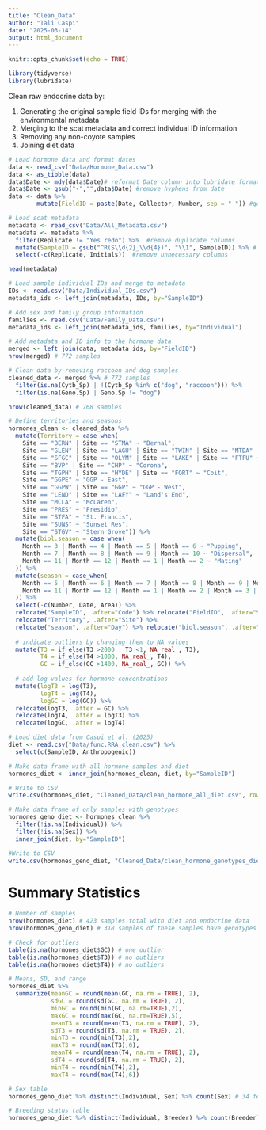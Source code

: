 ```yaml
---
title: "Clean_Data"
author: "Tali Caspi"
date: "2025-03-14"
output: html_document
---
```


```r
knitr::opts_chunk$set(echo = TRUE)

library(tidyverse)
library(lubridate)
```

Clean raw endocrine data by:

1) Generating the original sample field IDs for merging with the environmental metadata
2) Merging to the scat metadata and correct individual ID information
3) Removing any non-coyote samples
4) Joining diet data

```r
# Load hormone data and format dates
data <- read_csv("Data/Hormone_Data.csv")
data <- as_tibble(data)
data$Date <- mdy(data$Date)# reformat Date column into lubridate format
data$Date <- gsub("-","",data$Date) #remove hyphens from date
data <- data %>% 
        mutate(FieldID = paste(Date, Collector, Number, sep = "-")) #generate correct field ID

# Load scat metadata
metadata <- read_csv("Data/All_Metadata.csv")
metadata <- metadata %>% 
  filter(Replicate != "Yes redo") %>%  #remove duplicate columns
  mutate(SampleID = gsub("^R(S\\d{2}_\\d{4})", "\\1", SampleID)) %>% # fix samples with "R"
  select(-c(Replicate, Initials))  #remove unnecessary columns

head(metadata)

# Load sample individual IDs and merge to metadata
IDs <- read.csv("Data/Individual_IDs.csv")
metadata_ids <- left_join(metadata, IDs, by="SampleID")

# Add sex and family group information
families <- read.csv("Data/Family_Data.csv")
metadata_ids <- left_join(metadata_ids, families, by="Individual")

# Add metadata and ID info to the hormone data
merged <- left_join(data, metadata_ids, by="FieldID") 
nrow(merged) # 772 samples

# Clean data by removing raccoon and dog samples
cleaned_data <- merged %>% # 772 samples
  filter(is.na(Cytb_Sp) | !(Cytb_Sp %in% c("dog", "raccoon"))) %>%
  filter(is.na(Geno.Sp) | Geno.Sp != "dog")

nrow(cleaned_data) # 768 samples

# Define territories and seasons
hormones_clean <- cleaned_data %>% 
  mutate(Territory = case_when(
    Site == "BERN" | Site == "STMA" ~ "Bernal",
    Site == "GLEN" | Site == "LAGU" | Site == "TWIN" | Site == "MTDA" | Site == "GGHP" ~ "Glen",
    Site == "SFGC" | Site == "OLYM" | Site == "LAKE" | Site == "FTFU" ~ "Merced",
    Site == "BVP" | Site == "CHP" ~ "Corona",
    Site == "TGPH" | Site == "HYDE" | Site == "FORT" ~ "Coit",
    Site == "GGPE" ~ "GGP - East",
    Site == "GGPW" | Site == "GGP" ~ "GGP - West",
    Site == "LEND" | Site == "LAFY" ~ "Land's End",
    Site == "MCLA" ~ "McLaren",
    Site == "PRES" ~ "Presidio",
    Site == "STFA" ~ "St. Francis",
    Site == "SUNS" ~ "Sunset Res",
    Site == "STGV" ~ "Stern Grove")) %>% 
  mutate(biol.season = case_when(
    Month == 3 | Month == 4 | Month == 5 | Month == 6 ~ "Pupping",
    Month == 7 | Month == 8 | Month == 9 | Month == 10 ~ "Dispersal",
    Month == 11 | Month == 12 | Month == 1 | Month == 2 ~ "Mating"
  )) %>% 
  mutate(season = case_when(
    Month == 5 | Month == 6 | Month == 7 | Month == 8 | Month == 9 | Month == 10 ~ "Dry",
    Month == 11 | Month == 12 | Month == 1 | Month == 2 | Month == 3 | Month == 4  ~ "Wet"
  )) %>% 
  select(-c(Number, Date, Area)) %>%  
  relocate("SampleID", .after="Code") %>% relocate("FieldID", .after="SampleID") %>%
  relocate("Territory", .after="Site") %>% 
  relocate("season", .after="Day") %>% relocate("biol.season", .after="season") %>% 
  
  # indicate outliers by changing them to NA values
  mutate(T3 = if_else(T3 >2000 | T3 <1, NA_real_, T3),
         T4 = if_else(T4 >1000, NA_real_, T4),
         GC = if_else(GC >1400, NA_real_, GC)) %>% 
  
  # add log values for hormone concentrations
  mutate(logT3 = log(T3),
         logT4 = log(T4),
         logGC = log(GC)) %>% 
  relocate(logT3, .after = GC) %>% 
  relocate(logT4, .after = logT3) %>% 
  relocate(logGC, .after = logT4)

# Load diet data from Caspi et al. (2025)
diet <- read.csv("Data/func.RRA.clean.csv") %>% 
  select(c(SampleID, Anthropogenic))

# Make data frame with all hormone samples and diet
hormones_diet <- inner_join(hormones_clean, diet, by="SampleID")

# Write to CSV
write.csv(hormones_diet, "Cleaned_Data/clean_hormone_all_diet.csv", row.names=F)

# Make data frame of only samples with genotypes
hormones_geno_diet <- hormones_clean %>% 
  filter(!is.na(Individual)) %>% 
  filter(!is.na(Sex)) %>% 
  inner_join(diet, by="SampleID")

#Write to CSV
write.csv(hormones_geno_diet, "Cleaned_Data/clean_hormone_genotypes_diet.csv", row.names=F)
```

# Summary Statistics

```r
# Number of samples
nrow(hormones_diet) # 423 samples total with diet and endocrine data
nrow(hormones_geno_diet) # 318 samples of these samples have genotypes

# Check for outliers
table(is.na(hormones_diet$GC)) # one outlier
table(is.na(hormones_diet$T3)) # no outliers
table(is.na(hormones_diet$T4)) # no outliers

# Means, SD, and range
hormones_diet %>%
  summarize(meanGC = round(mean(GC, na.rm = TRUE), 2),
            sdGC = round(sd(GC, na.rm = TRUE), 2),
            minGC = round(min(GC, na.rm=TRUE),2),
            maxGC = round(max(GC, na.rm=TRUE),5),
            meanT3 = round(mean(T3, na.rm = TRUE), 2),
            sdT3 = round(sd(T3, na.rm = TRUE), 2),
            minT3 = round(min(T3),2),
            maxT3 = round(max(T3),6),
            meanT4 = round(mean(T4, na.rm = TRUE), 2),
            sdT4 = round(sd(T4, na.rm = TRUE), 2),
            minT4 = round(min(T4),2),
            maxT4 = round(max(T4),6))

# Sex table
hormones_geno_diet %>% distinct(Individual, Sex) %>% count(Sex) # 34 females, 40 males

# Breeding status table
hormones_geno_diet %>% distinct(Individual, Breeder) %>% count(Breeder) # 22 breeders, 52 non-breeders
```




